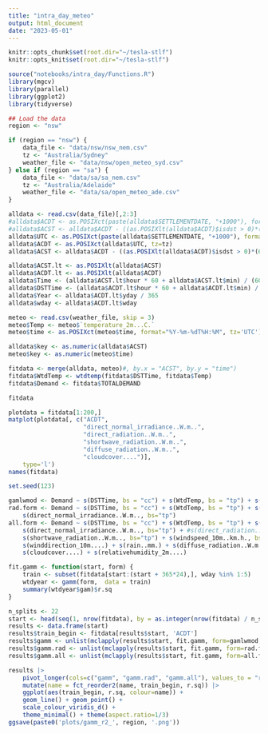 ```yaml
---
title: "intra_day_meteo"
output: html_document
date: "2023-05-01"
---
```


```r
knitr::opts_chunk$set(root.dir="~/tesla-stlf")
knitr::opts_knit$set(root.dir="~/tesla-stlf")
```

```r
source("notebooks/intra_day/Functions.R")
library(mgcv)
library(parallel)
library(ggplot2)
library(tidyverse)
```

```r
## Load the data
region <- "nsw"

if (region == "nsw") {
    data_file <- "data/nsw/nsw_nem.csv"
    tz <- "Australia/Sydney"
    weather_file <- "data/nsw/open_meteo_syd.csv"
} else if (region == "sa") {
    data_file <- "data/sa/sa_nem.csv"
    tz <- "Australia/Adelaide"
    weather_file <- "data/sa/open_meteo_ade.csv"
}

alldata <- read.csv(data_file)[,2:3]
#alldata$ACDT <- as.POSIXct(paste(alldata$SETTLEMENTDATE, "+1000"), format="%Y/%m/%d %T %z", tz=tz)
#alldata$ACST <- alldata$ACDT - ((as.POSIXlt(alldata$ACDT)$isdst > 0)*(60*60))
alldata$UTC <- as.POSIXct(paste(alldata$SETTLEMENTDATE, "+1000"), format="%Y/%m/%d %T %z", tz='UTC')
alldata$ACDT <- as.POSIXct(alldata$UTC, tz=tz)
alldata$ACST <- alldata$ACDT - ((as.POSIXlt(alldata$ACDT)$isdst > 0)*(60*60))

alldata$ACST.lt <- as.POSIXlt(alldata$ACST)
alldata$ACDT.lt <- as.POSIXlt(alldata$ACDT)
alldata$Time <- (alldata$ACST.lt$hour * 60 + alldata$ACST.lt$min) / (60 * 24)
alldata$DSTTime <- (alldata$ACDT.lt$hour * 60 + alldata$ACDT.lt$min) / (60 * 24)
alldata$Year <- alldata$ACDT.lt$yday / 365
alldata$wday <- alldata$ACDT.lt$wday

meteo <- read.csv(weather_file, skip = 3)
meteo$Temp <- meteo$`temperature_2m...C.`
meteo$time <- as.POSIXct(meteo$time, format="%Y-%m-%dT%H:%M", tz='UTC')

alldata$key <- as.numeric(alldata$ACST)
meteo$key <- as.numeric(meteo$time)

fitdata <- merge(alldata, meteo)#, by.x = "ACST", by.y = "time")
fitdata$WtdTemp <- wtdtemp(fitdata$DSTTime, fitdata$Temp)
fitdata$Demand <- fitdata$TOTALDEMAND

fitdata
```

```r
plotdata = fitdata[1:200,]
matplot(plotdata[, c("ACDT",
                     "direct_normal_irradiance..W.m..", 
                     "direct_radiation..W.m..",
                     "shortwave_radiation..W.m..",
                     "diffuse_radiation..W.m..",
                     "cloudcover....")], 
    type='l')
names(fitdata)
```

```r
set.seed(123)

gamlwmod <- Demand ~ s(DSTTime, bs = "cc") + s(WtdTemp, bs = "tp") + s(Year, bs = "tp")
rad.form <- Demand ~ s(DSTTime, bs = "cc") + s(WtdTemp, bs = "tp") + s(Year, bs = "tp") + 
    s(direct_normal_irradiance..W.m.., bs="tp")
all.form <- Demand ~ s(DSTTime, bs = "cc") + s(WtdTemp, bs = "tp") + s(Year, bs = "tp") + 
    s(direct_normal_irradiance..W.m.., bs="tp") + #s(direct_radiation..W.m.., bs="tp") + 
    s(shortwave_radiation..W.m.., bs="tp") + s(windspeed_10m..km.h., bs="tp") + 
    s(winddirection_10m....) + s(rain..mm.) + s(diffuse_radiation..W.m..) +
    s(cloudcover....) + s(relativehumidity_2m....)

fit.gamm <- function(start, form) {
    train <- subset(fitdata[start:(start + 365*24),], wday %in% 1:5)
    wtdyear <- gamm(form,  data = train)
    summary(wtdyear$gam)$r.sq
}

n_splits <- 22
start <- head(seq(1, nrow(fitdata), by = as.integer(nrow(fitdata) / n_splits)), -2)
results <- data.frame(start)
results$train_begin <- fitdata[results$start, 'ACDT']
results$gamm <- unlist(mclapply(results$start, fit.gamm, form=gamlwmod, mc.cores=8))
results$gamm.rad <- unlist(mclapply(results$start, fit.gamm, form=rad.form, mc.cores=8))
results$gamm.all <- unlist(mclapply(results$start, fit.gamm, form=all.form, mc.cores=8))

results |> 
    pivot_longer(cols=c("gamm", "gamm.rad", "gamm.all"), values_to = "r.sq") |>
    mutate(name = fct_reorder2(name, train_begin, r.sq)) |>
    ggplot(aes(train_begin, r.sq, colour=name)) + 
    geom_line() + geom_point() +
    scale_colour_viridis_d() +
    theme_minimal() + theme(aspect.ratio=1/3)
ggsave(paste0('plots/gamm_r2_', region, '.png'))
```


